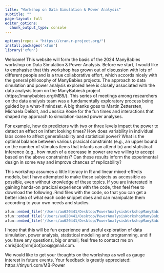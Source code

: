 ```yaml
---
title: "Workshop on Data Simulation & Power Analysis"
subtitle: ""
page-layout: full
editor_options: 
  chunk_output_type: console
---
```

```r
options(repos = "https://cran.r-project.org/")
install.packages('xfun')
library('xfun')
```

Welcome! This website will form the basis of the 2024 ManyBabies workshop on Data Simulation & Power Analysis. Before we start, I would like to emphasise that this workshop has grown out of discussion with lots of different people and is a true collaborative effort, which accords nicely with the general philosophy of ManyBabies projects. The approach to data simulation and power analysis explored here is closely associated with the data analysis team on the ManyBabies5 project (https://manybabies.org/MB5/). This series of meetings among researchers on the data analysis team was a fundamentally exploratory process being guided by a what-if mindset. A big thanks goes to Martin Zettersten, Michaela DeBolt, and Jessica Kosie for the fun times and interactions that shaped my approach to simulation-based power analyses.

For example, how do predictors with two or three levels impact the power to detect an effect on infant looking times? How does variability in individual labs come to affect generalisability and statistical power? What is the optimal balance between various pracical constraints (e.g., an upper bound on the number of stimulus items that infants can attend to) and statistical inference (e.g., how much of a decrease in power are we willing to accept based on the above constraints)? Can these results inform the experimental design in some way and improve chances of replicability?

This workshop assumes a little literacy in R and linear mixed-effects models, but I have attempted to make these subjects as accessible as possible, even without knowledge of these topics. If you are interested in gaining hands-on pracical experience with the code, then feel free to download the following .Rmd files with the code, so that you can get a better idea of what each code snippet does and can manipulate them according to your own needs and studies.

```r
xfun::embed_file('/Users/au620441/Desktop/PowerAnalysisWorkshopManyBabies/content/01_ExerciseDataSimulation.Rmd')
xfun::embed_file('/Users/au620441/Desktop/PowerAnalysisWorkshopManyBabies/content/02_SimulationBasedPowerAnalysis.Rmd')
xfun::embed_file('/Users/au620441/Desktop/PowerAnalysisWorkshopManyBabies/content/03_GridSearch.Rmd')
```


I hope that this will be fun experience and useful exploration of data simulation, power analysis, statistical modelling and programming, and if you have any questions, big or small, feel free to contact me on chris[dot]mm[dot]cox@gmail.com.

We would like to get your thoughts on the workshop as well as gauge interest in future events. Your feedback is greatly appreciated: https://tinyurl.com/MB-Power